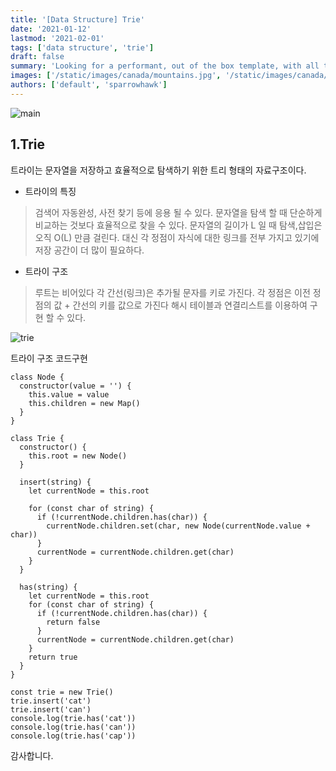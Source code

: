 ```yaml
---
title: '[Data Structure] Trie'
date: '2021-01-12'
lastmod: '2021-02-01'
tags: ['data structure', 'trie']
draft: false
summary: 'Looking for a performant, out of the box template, with all the best in web technology to support your blogging needs? Checkout the Tailwind Nextjs Starter Blog template.'
images: ['/static/images/canada/mountains.jpg', '/static/images/canada/toronto.jpg']
authors: ['default', 'sparrowhawk']
---
```


![main](/static/trie/cover.jpg)

## 1.Trie

트라이는 문자열을 저장하고 효율적으로 탐색하기 위한 트리 형태의 자료구조이다.

- 트라이의 특징

> 검색어 자동완성, 사전 찾기 등에 응용 될 수 있다.
> 문자열을 탐색 할 때 단순하게 비교하는 것보다 효율적으로 찾을 수 있다.
> 문자열의 길이가 L 일 때 탐색,삽입은 오직 O(L) 만큼 걸린다.
> 대신 각 정점이 자식에 대한 링크를 전부 가지고 있기에 저장 공간이 더 많이 필요하다.

- 트라이 구조

> 루트는 비어있다
> 각 간선(링크)은 추가될 문자를 키로 가진다.
> 각 정점은 이전 정점의 값 + 간선의 키를 값으로 가진다
> 해시 테이블과 연결리스트를 이용하여 구현 할 수 있다.

![trie](/static/trie/trie.png)

트라이 구조 코드구현

```tsx
class Node {
  constructor(value = '') {
    this.value = value
    this.children = new Map()
  }
}

class Trie {
  constructor() {
    this.root = new Node()
  }

  insert(string) {
    let currentNode = this.root

    for (const char of string) {
      if (!currentNode.children.has(char)) {
        currentNode.children.set(char, new Node(currentNode.value + char))
      }
      currentNode = currentNode.children.get(char)
    }
  }

  has(string) {
    let currentNode = this.root
    for (const char of string) {
      if (!currentNode.children.has(char)) {
        return false
      }
      currentNode = currentNode.children.get(char)
    }
    return true
  }
}

const trie = new Trie()
trie.insert('cat')
trie.insert('can')
console.log(trie.has('cat'))
console.log(trie.has('can'))
console.log(trie.has('cap'))
```

감사합니다.
